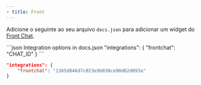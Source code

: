 ```yaml
---
- title: Front
---
```


Adicione o seguinte ao seu arquivo `docs.json` para adicionar um widget do [Front Chat](https://front.com).

<CodeGroup>
  ```json Integration options in docs.json
  "integrations": {
      "frontchat": "CHAT_ID"
  }
  ```

  ```json Example
  "integrations": {
      "frontchat": "1365d046d7c023e9b030ce90d02d093a"
  }
  ```
</CodeGroup>
